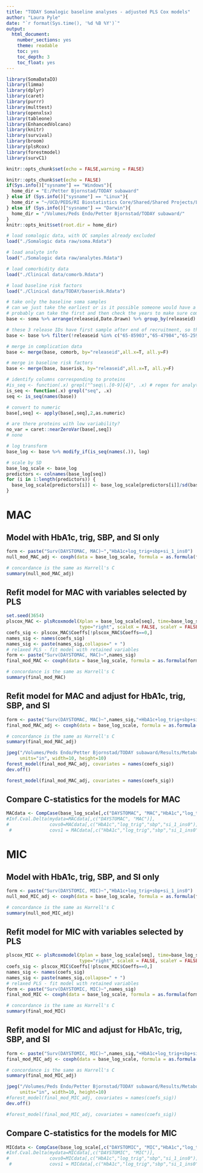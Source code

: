 ```yaml
---
title: "TODAY Somalogic baseline analyses - adjusted PLS Cox models"
author: "Laura Pyle"
date: "`r format(Sys.time(), '%d %B %Y')`"
output:
  html_document:
    number_sections: yes
    theme: readable
    toc: yes
    toc_depth: 3
    toc_float: yes
---
```


```r
library(SomaDataIO)
library(limma)
library(dplyr)
library(caret)
library(purrr)
library(multtest)
library(openxlsx)
library(tableone)
library(EnhancedVolcano)
library(knitr)
library(survival)
library(broom)
library(plsRcox)
library(forestmodel)
library(survC1)

knitr::opts_chunk$set(echo = FALSE,warning = FALSE)

knitr::opts_chunk$set(echo = FALSE)
if(Sys.info()["sysname"] == "Windows"){
  home_dir = "E:/Petter Bjornstad/TODAY subaward"
} else if (Sys.info()["sysname"] == "Linux"){
  home_dir = "~/UCD/PEDS/RI Biostatistics Core/Shared/Shared Projects/Laura/Peds Endo/Petter Bjornstad/TODAY subaward/"
} else if (Sys.info()["sysname"] == "Darwin"){
  home_dir = "/Volumes/Peds Endo/Petter Bjornstad/TODAY subaward/"
}
knitr::opts_knit$set(root.dir = home_dir)
```

```r
# load somalogic data, with QC samples already excluded
load("./Somalogic data raw/soma.Rdata")

# load analyte info
load("./Somalogic data raw/analytes.Rdata")

# load comorbidity data
load("./Clinical data/comorb.Rdata")

# load baseline risk factors
load("./Clinical data/TODAY/baserisk.Rdata")

# take only the baseline soma samples
# can we just take the earliest or is it possible someone would have a follow-up sample but not baseline?
# probably can take the first and then check the years to make sure compatible with TODAY
base <- soma %>% arrange(releaseid,Date.Drawn) %>% group_by(releaseid) %>% filter(row_number()==1)

# these 3 release IDs have first sample after end of recruitment, so they must be missing the baseline visit
base <- base %>% filter(!releaseid %in% c("65-85903","65-47984","65-25901"))

# merge in complication data
base <- merge(base, comorb, by="releaseid",all.x=T, all.y=F)

# merge in baseline risk factors
base <- merge(base, baserisk, by="releaseid",all.x=T, all.y=F)

# identify columns corresponding to proteins
#is_seq <- function(.x) grepl("^seq\\.[0-9]{4}", .x) # regex for analytes
is_seq <- function(.x) grepl("seq", .x)
seq <- is_seq(names(base))

# convert to numeric
base[,seq] <- apply(base[,seq],2,as.numeric)

# are there proteins with low variability?
no_var = caret::nearZeroVar(base[,seq])
# none

# log transform
base_log <- base %>% modify_if(is_seq(names(.)), log)

# scale by SD
base_log_scale <- base_log
predictors <- colnames(base_log[seq])
for (i in 1:length(predictors)) {
  base_log_scale[predictors[i]] <- base_log_scale[predictors[i]]/sd(base_log[,paste0(predictors[i])])
}
```

# MAC

## Model with HbA1c, trig, SBP, and SI only

```r
form <- paste("Surv(DAYSTOMAC, MAC)~","HbA1c+log_trig+sbp+si_1_ins0")
null_mod_MAC_adj <- coxph(data = base_log_scale, formula = as.formula(form))
```

```r
# concordance is the same as Harrell's C
summary(null_mod_MAC_adj)
```

## Refit model for MAC with variables selected by PLS

```r
set.seed(3654)
plscox_MAC <- plsRcoxmodel(Xplan = base_log_scale[seq], time=base_log_scale$DAYSTOMAC, time2=base_log_scale$MAC, 
                           type="right", scaleX = FALSE, scaleY = FALSE, sparse=TRUE,nt=2)
coefs_sig <- plscox_MAC$Coeffs[!plscox_MAC$Coeffs==0,]
names_sig <- names(coefs_sig)
names_sig <- paste(names_sig,collapse=" + ")
# relaxed PLS - fit model with retained variables
form <- paste("Surv(DAYSTOMAC, MAC)~",names_sig)
final_mod_MAC <- coxph(data = base_log_scale, formula = as.formula(form))
```

```r
# concordance is the same as Harrell's C
summary(final_mod_MAC)
```

## Refit model for MAC and adjust for HbA1c, trig, SBP, and SI

```r
form <- paste("Surv(DAYSTOMAC, MAC)~",names_sig,"+HbA1c+log_trig+sbp+si_1_ins0")
final_mod_MAC_adj <- coxph(data = base_log_scale, formula = as.formula(form))
```

```r
# concordance is the same as Harrell's C
summary(final_mod_MAC_adj)

jpeg("/Volumes/Peds Endo/Petter Bjornstad/TODAY subaward/Results/Metabolomics linear and Cox models/Plots/plsCox_proteomics_MAC.jpg", pointsize = 24, quality = 100, res=600,
     units="in", width=10, height=10)
forest_model(final_mod_MAC_adj, covariates = names(coefs_sig))
dev.off()

forest_model(final_mod_MAC_adj, covariates = names(coefs_sig))
```

## Compare C-statistics for the models for MAC

```r
MACdata <- CompCase(base_log_scale[,c("DAYSTOMAC", "MAC","HbA1c","log_trig","sbp","si_1_ins0",names(coefs_sig))])
#Inf.Cval.Delta(mydata=MACdata[,c("DAYSTOMAC", "MAC")], 
#               covs0=MACdata[,c("HbA1c","log_trig","sbp","si_1_ins0")],
 #              covs1 = MACdata[,c("HbA1c","log_trig","sbp","si_1_ins0",names(coefs_sig))], tau = 3650, seed=3654)


```

# MIC

## Model with HbA1c, trig, SBP, and SI only

```r
form <- paste("Surv(DAYSTOMIC, MIC)~","HbA1c+log_trig+sbp+si_1_ins0")
null_mod_MIC_adj <- coxph(data = base_log_scale, formula = as.formula(form))
```

```r
# concordance is the same as Harrell's C
summary(null_mod_MIC_adj)
```

## Refit model for MIC with variables selected by PLS

```r
plscox_MIC <- plsRcoxmodel(Xplan = base_log_scale[seq], time=base_log_scale$DAYSTOMIC, time2=base_log_scale$MIC, 
                           type="right", scaleX = FALSE, scaleY = FALSE, sparse=TRUE,nt=2)
coefs_sig <- plscox_MIC$Coeffs[!plscox_MIC$Coeffs==0,]
names_sig <- names(coefs_sig)
names_sig <- paste(names_sig,collapse=" + ")
# relaxed PLS - fit model with retained variables
form <- paste("Surv(DAYSTOMIC, MIC)~",names_sig)
final_mod_MIC <- coxph(data = base_log_scale, formula = as.formula(form))
```

```r
# concordance is the same as Harrell's C
summary(final_mod_MIC)
```

## Refit model for MIC and adjust for HbA1c, trig, SBP, and SI

```r
form <- paste("Surv(DAYSTOMIC, MIC)~",names_sig,"+HbA1c+log_trig+sbp+si_1_ins0")
final_mod_MIC_adj <- coxph(data = base_log_scale, formula = as.formula(form))
```

```r
# concordance is the same as Harrell's C
summary(final_mod_MIC_adj)

jpeg("/Volumes/Peds Endo/Petter Bjornstad/TODAY subaward/Results/Metabolomics linear and Cox models/Plots/plsCox_proteomics_MIC.jpg", pointsize = 24, quality = 100, res=600,
     units="in", width=10, height=10)
#forest_model(final_mod_MIC_adj, covariates = names(coefs_sig))
dev.off()

#forest_model(final_mod_MIC_adj, covariates = names(coefs_sig))
```

## Compare C-statistics for the models for MIC

```r
MICdata <- CompCase(base_log_scale[,c("DAYSTOMIC", "MIC","HbA1c","log_trig","sbp","si_1_ins0",names(coefs_sig))])
#Inf.Cval.Delta(mydata=MICdata[,c("DAYSTOMIC", "MIC")], 
#               covs0=MICdata[,c("HbA1c","log_trig","sbp","si_1_ins0")],
 #              covs1 = MICdata[,c("HbA1c","log_trig","sbp","si_1_ins0",names(coefs_sig))], tau = 3650, seed=3654)


```

